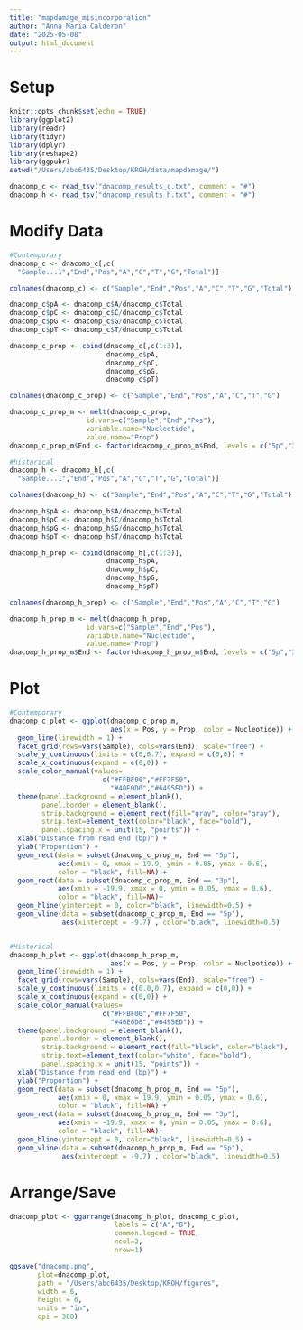 ```yaml
---
title: "mapdamage_misincorporation"
author: "Anna Maria Calderon"
date: "2025-05-08"
output: html_document
---
```


# Setup

```r
knitr::opts_chunk$set(echo = TRUE)
library(ggplot2)
library(readr)
library(tidyr)
library(dplyr)
library(reshape2)
library(ggpubr)
setwd("/Users/abc6435/Desktop/KROH/data/mapdamage/")

dnacomp_c <- read_tsv("dnacomp_results_c.txt", comment = "#")
dnacomp_h <- read_tsv("dnacomp_results_h.txt", comment = "#")
```

# Modify Data

```r
#Contemporary
dnacomp_c <- dnacomp_c[,c(
  "Sample...1","End","Pos","A","C","T","G","Total")]

colnames(dnacomp_c) <- c("Sample","End","Pos","A","C","T","G","Total")

dnacomp_c$pA <- dnacomp_c$A/dnacomp_c$Total
dnacomp_c$pC <- dnacomp_c$C/dnacomp_c$Total
dnacomp_c$pG <- dnacomp_c$G/dnacomp_c$Total
dnacomp_c$pT <- dnacomp_c$T/dnacomp_c$Total

dnacomp_c_prop <- cbind(dnacomp_c[,c(1:3)],
                        dnacomp_c$pA, 
                        dnacomp_c$pC,
                        dnacomp_c$pG,
                        dnacomp_c$pT)

colnames(dnacomp_c_prop) <- c("Sample","End","Pos","A","C","T","G")

dnacomp_c_prop_m <- melt(dnacomp_c_prop,
                   id.vars=c("Sample","End","Pos"),
                   variable.name="Nucleotide",
                   value.name="Prop")
dnacomp_c_prop_m$End <- factor(dnacomp_c_prop_m$End, levels = c("5p","3p"))

#historical
dnacomp_h <- dnacomp_h[,c(
  "Sample...1","End","Pos","A","C","T","G","Total")]

colnames(dnacomp_h) <- c("Sample","End","Pos","A","C","T","G","Total")

dnacomp_h$pA <- dnacomp_h$A/dnacomp_h$Total
dnacomp_h$pC <- dnacomp_h$C/dnacomp_h$Total
dnacomp_h$pG <- dnacomp_h$G/dnacomp_h$Total
dnacomp_h$pT <- dnacomp_h$T/dnacomp_h$Total

dnacomp_h_prop <- cbind(dnacomp_h[,c(1:3)],
                        dnacomp_h$pA, 
                        dnacomp_h$pC,
                        dnacomp_h$pG,
                        dnacomp_h$pT)

colnames(dnacomp_h_prop) <- c("Sample","End","Pos","A","C","T","G")

dnacomp_h_prop_m <- melt(dnacomp_h_prop,
                   id.vars=c("Sample","End","Pos"),
                   variable.name="Nucleotide",
                   value.name="Prop")
dnacomp_h_prop_m$End <- factor(dnacomp_h_prop_m$End, levels = c("5p","3p"))
```

# Plot

```r
#Contemporary 
dnacomp_c_plot <- ggplot(dnacomp_c_prop_m, 
                         aes(x = Pos, y = Prop, color = Nucleotide)) +
  geom_line(linewidth = 1) +
  facet_grid(rows=vars(Sample), cols=vars(End), scale="free") +
  scale_y_continuous(limits = c(0,0.7), expand = c(0,0)) +
  scale_x_continuous(expand = c(0,0)) +
  scale_color_manual(values=
                       c("#FFBF00","#FF7F50",
                         "#40E0D0","#6495ED")) +
  theme(panel.background = element_blank(),
        panel.border = element_blank(),
        strip.background = element_rect(fill="gray", color="gray"),
        strip.text=element_text(color="black", face="bold"),
        panel.spacing.x = unit(15, "points")) +
  xlab("Distance from read end (bp)") +
  ylab("Proportion") +
  geom_rect(data = subset(dnacomp_c_prop_m, End == "5p"), 
            aes(xmin = 0, xmax = 19.9, ymin = 0.05, ymax = 0.6), 
            color = "black", fill=NA) +
  geom_rect(data = subset(dnacomp_c_prop_m, End == "3p"), 
            aes(xmin = -19.9, xmax = 0, ymin = 0.05, ymax = 0.6), 
            color = "black", fill=NA)+
  geom_hline(yintercept = 0, color="black", linewidth=0.5) +
  geom_vline(data = subset(dnacomp_c_prop_m, End == "5p"),
             aes(xintercept = -9.7) , color="black", linewidth=0.5)


#Historical
dnacomp_h_plot <- ggplot(dnacomp_h_prop_m, 
                         aes(x = Pos, y = Prop, color = Nucleotide)) +
  geom_line(linewidth = 1) +
  facet_grid(rows=vars(Sample), cols=vars(End), scale="free") +
  scale_y_continuous(limits = c(0.0,0.7), expand = c(0,0)) +
  scale_x_continuous(expand = c(0,0)) +
  scale_color_manual(values=
                       c("#FFBF00","#FF7F50",
                         "#40E0D0","#6495ED")) +
  theme(panel.background = element_blank(),
        panel.border = element_blank(),
        strip.background = element_rect(fill="black", color="black"),
        strip.text=element_text(color="white", face="bold"),
        panel.spacing.x = unit(15, "points")) +
  xlab("Distance from read end (bp)") +
  ylab("Proportion") +
  geom_rect(data = subset(dnacomp_h_prop_m, End == "5p"), 
            aes(xmin = 0, xmax = 19.9, ymin = 0.05, ymax = 0.6), 
            color = "black", fill=NA) +
  geom_rect(data = subset(dnacomp_h_prop_m, End == "3p"), 
            aes(xmin = -19.9, xmax = 0, ymin = 0.05, ymax = 0.6), 
            color = "black", fill=NA)+
  geom_hline(yintercept = 0, color="black", linewidth=0.5) +
  geom_vline(data = subset(dnacomp_h_prop_m, End == "5p"),
             aes(xintercept = -9.7) , color="black", linewidth=0.5)

```

# Arrange/Save

```r

dnacomp_plot <- ggarrange(dnacomp_h_plot, dnacomp_c_plot,
                          labels = c("A","B"),
                          common.legend = TRUE,
                          ncol=2,
                          nrow=1)

ggsave("dnacomp.png", 
       plot=dnacomp_plot,
       path = "/Users/abc6435/Desktop/KROH/figures",
       width = 6,
       height = 6,
       units = "in",
       dpi = 300)
```
